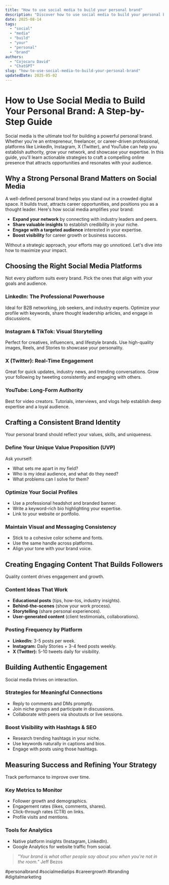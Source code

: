 ```yaml
---
title: "How to use social media to build your personal brand"
description: "Discover how to use social media to build your personal brand with this in-depth guide, providing actionable insights and practical tips to boost your knowledge and results."
date: 2025-08-14
tags:
  - "social"
  - "media"
  - "build"
  - "your"
  - "personal"
  - "brand"
authors:
  - "Cojocaru David"
  - "ChatGPT"
slug: "how-to-use-social-media-to-build-your-personal-brand"
updatedDate: 2025-05-02
---
```


# How to Use Social Media to Build Your Personal Brand: A Step-by-Step Guide  

Social media is the ultimate tool for building a powerful personal brand. Whether you're an entrepreneur, freelancer, or career-driven professional, platforms like LinkedIn, Instagram, X (Twitter), and YouTube can help you establish authority, grow your network, and showcase your expertise. In this guide, you'll learn actionable strategies to craft a compelling online presence that attracts opportunities and resonates with your audience.  

## Why a Strong Personal Brand Matters on Social Media  

A well-defined personal brand helps you stand out in a crowded digital space. It builds trust, attracts career opportunities, and positions you as a thought leader. Here's how social media amplifies your brand:  

- **Expand your network** by connecting with industry leaders and peers.  
- **Share valuable insights** to establish credibility in your niche.  
- **Engage with a targeted audience** interested in your expertise.  
- **Boost visibility** for career growth or business success.  

Without a strategic approach, your efforts may go unnoticed. Let's dive into how to maximize your impact.  

## Choosing the Right Social Media Platforms  

Not every platform suits every brand. Pick the ones that align with your goals and audience.  

### LinkedIn: The Professional Powerhouse  
Ideal for B2B networking, job seekers, and industry experts. Optimize your profile with keywords, share thought leadership articles, and engage in discussions.  

### Instagram & TikTok: Visual Storytelling  
Perfect for creatives, influencers, and lifestyle brands. Use high-quality images, Reels, and Stories to showcase your personality.  

### X (Twitter): Real-Time Engagement  
Great for quick updates, industry news, and trending conversations. Grow your following by tweeting consistently and engaging with others.  

### YouTube: Long-Form Authority  
Best for video creators. Tutorials, interviews, and vlogs help establish deep expertise and a loyal audience.  

## Crafting a Consistent Brand Identity  

Your personal brand should reflect your values, skills, and uniqueness.  

### Define Your Unique Value Proposition (UVP)  
Ask yourself:  
- What sets me apart in my field?  
- Who is my ideal audience, and what do they need?  
- What problems can I solve for them?  

### Optimize Your Social Profiles  
- Use a professional headshot and branded banner.  
- Write a keyword-rich bio highlighting your expertise.  
- Link to your website or portfolio.  

### Maintain Visual and Messaging Consistency  
- Stick to a cohesive color scheme and fonts.  
- Use the same handle across platforms.  
- Align your tone with your brand voice.  

## Creating Engaging Content That Builds Followers  

Quality content drives engagement and growth.  

### Content Ideas That Work  
- **Educational posts** (tips, how-tos, industry insights).  
- **Behind-the-scenes** (show your work process).  
- **Storytelling** (share personal experiences).  
- **User-generated content** (client testimonials, collaborations).  

### Posting Frequency by Platform  
- **LinkedIn:** 3-5 posts per week.  
- **Instagram:** Daily Stories + 3-4 feed posts weekly.  
- **X (Twitter):** 5-10 tweets daily for visibility.  

## Building Authentic Engagement  

Social media thrives on interaction.  

### Strategies for Meaningful Connections  
- Reply to comments and DMs promptly.  
- Join niche groups and participate in discussions.  
- Collaborate with peers via shoutouts or live sessions.  

### Boost Visibility with Hashtags & SEO  
- Research trending hashtags in your niche.  
- Use keywords naturally in captions and bios.  
- Engage with posts using those hashtags.  

## Measuring Success and Refining Your Strategy  

Track performance to improve over time.  

### Key Metrics to Monitor  
- Follower growth and demographics.  
- Engagement rates (likes, comments, shares).  
- Click-through rates (CTR) on links.  
- Profile visits and mentions.  

### Tools for Analytics  
- Native platform insights (Instagram, LinkedIn).  
- Google Analytics for website traffic from social.  

> _"Your brand is what other people say about you when you're not in the room."_   Jeff Bezos  

#personalbrand #socialmediatips #careergrowth #branding #digitalmarketing